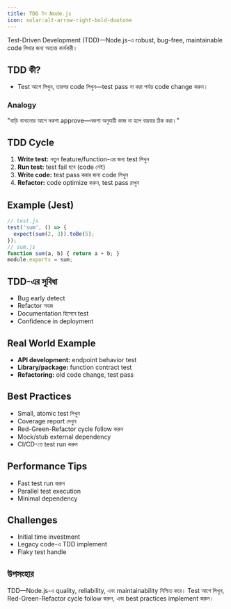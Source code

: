 ```yaml
---
title: TDD ইন Node.js
icon: solar:alt-arrow-right-bold-duotone
---
```


Test-Driven Development (TDD)—Node.js-এ robust, bug-free, maintainable code লিখার জন্য অত্যন্ত কার্যকরী।

## TDD কী?
- Test আগে লিখুন, তারপর code লিখুন—test pass না করা পর্যন্ত code change করুন।

### Analogy
"বাড়ি বানানোর আগে নকশা approve—নকশা অনুযায়ী কাজ না হলে বারবার ঠিক করা।"

## TDD Cycle
1. **Write test:** নতুন feature/function-এর জন্য test লিখুন
2. **Run test:** test fail হবে (code নেই)
3. **Write code:** test pass করার জন্য code লিখুন
4. **Refactor:** code optimize করুন, test pass রাখুন

## Example (Jest)
```js
// test.js
test('sum', () => {
  expect(sum(2, 3)).toBe(5);
});
// sum.js
function sum(a, b) { return a + b; }
module.exports = sum;
```

## TDD-এর সুবিধা
- Bug early detect
- Refactor সহজ
- Documentation হিসেবে test
- Confidence in deployment

## Real World Example
- **API development:** endpoint behavior test
- **Library/package:** function contract test
- **Refactoring:** old code change, test pass

## Best Practices
- Small, atomic test লিখুন
- Coverage report দেখুন
- Red-Green-Refactor cycle follow করুন
- Mock/stub external dependency
- CI/CD-তে test run করুন

## Performance Tips
- Fast test run করুন
- Parallel test execution
- Minimal dependency

## Challenges
- Initial time investment
- Legacy code-এ TDD implement
- Flaky test handle

## উপসংহার

TDD—Node.js-এ quality, reliability, এবং maintainability নিশ্চিত করে। Test আগে লিখুন, Red-Green-Refactor cycle follow করুন, এবং best practices implement করুন।
